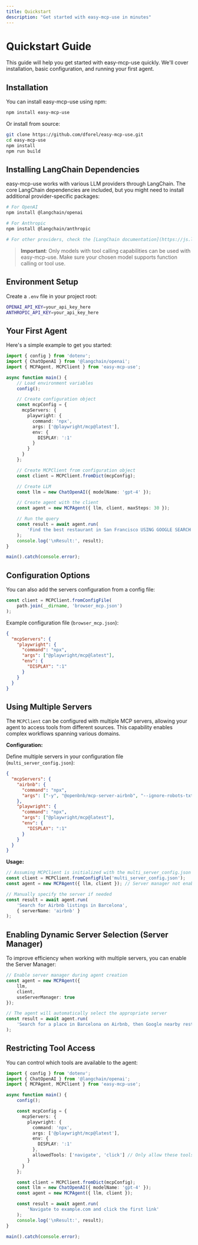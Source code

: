 ```yaml
---
title: Quickstart
description: "Get started with easy-mcp-use in minutes"
---
```


# Quickstart Guide

This guide will help you get started with easy-mcp-use quickly. We'll cover installation, basic configuration, and running your first agent.

## Installation

You can install easy-mcp-use using npm:

```bash
npm install easy-mcp-use
```

Or install from source:

```bash
git clone https://github.com/dforel/easy-mcp-use.git
cd easy-mcp-use
npm install
npm run build
```

## Installing LangChain Dependencies

easy-mcp-use works with various LLM providers through LangChain. The core LangChain dependencies are included, but you might need to install additional provider-specific packages:

```bash
# For OpenAI
npm install @langchain/openai

# For Anthropic
npm install @langchain/anthropic

# For other providers, check the [LangChain documentation](https://js.langchain.com/docs/integrations/chat/)
```

> **Important**: Only models with tool calling capabilities can be used with easy-mcp-use. Make sure your chosen model supports function calling or tool use.

## Environment Setup

Create a `.env` file in your project root:

```bash
OPENAI_API_KEY=your_api_key_here
ANTHROPIC_API_KEY=your_api_key_here
```

## Your First Agent

Here's a simple example to get you started:

```typescript
import { config } from 'dotenv';
import { ChatOpenAI } from '@langchain/openai';
import { MCPAgent, MCPClient } from 'easy-mcp-use';

async function main() {
    // Load environment variables
    config();

    // Create configuration object
    const mcpConfig = {
      mcpServers: {
        playwright: {
          command: 'npx',
          args: ['@playwright/mcp@latest'],
          env: {
            DISPLAY: ':1'
          }
        }
      }
    };

    // Create MCPClient from configuration object
    const client = MCPClient.fromDict(mcpConfig);

    // Create LLM
    const llm = new ChatOpenAI({ modelName: 'gpt-4' });

    // Create agent with the client
    const agent = new MCPAgent({ llm, client, maxSteps: 30 });

    // Run the query
    const result = await agent.run(
        'Find the best restaurant in San Francisco USING GOOGLE SEARCH'
    );
    console.log('\nResult:', result);
}

main().catch(console.error);
```

## Configuration Options

You can also add the servers configuration from a config file:

```typescript
const client = MCPClient.fromConfigFile(
    path.join(__dirname, 'browser_mcp.json')
);
```

Example configuration file (`browser_mcp.json`):

```json
{
  "mcpServers": {
    "playwright": {
      "command": "npx",
      "args": ["@playwright/mcp@latest"],
      "env": {
        "DISPLAY": ":1"
      }
    }
  }
}
```

## Using Multiple Servers

The `MCPClient` can be configured with multiple MCP servers, allowing your agent to access tools from different sources. This capability enables complex workflows spanning various domains.

**Configuration:**

Define multiple servers in your configuration file (`multi_server_config.json`):

```json
{
  "mcpServers": {
    "airbnb": {
      "command": "npx",
      "args": ["-y", "@openbnb/mcp-server-airbnb", "--ignore-robots-txt"]
    },
    "playwright": {
      "command": "npx",
      "args": ["@playwright/mcp@latest"],
      "env": {
        "DISPLAY": ":1"
      }
    }
  }
}
```

**Usage:**

```typescript
// Assuming MCPClient is initialized with the multi_server_config.json
const client = MCPClient.fromConfigFile('multi_server_config.json');
const agent = new MCPAgent({ llm, client }); // Server manager not enabled by default

// Manually specify the server if needed
const result = await agent.run(
    'Search for Airbnb listings in Barcelona',
    { serverName: 'airbnb' }
);
```

## Enabling Dynamic Server Selection (Server Manager)

To improve efficiency when working with multiple servers, you can enable the Server Manager:

```typescript
// Enable server manager during agent creation
const agent = new MCPAgent({
    llm,
    client,
    useServerManager: true
});

// The agent will automatically select the appropriate server
const result = await agent.run(
    'Search for a place in Barcelona on Airbnb, then Google nearby restaurants.'
);
```

## Restricting Tool Access

You can control which tools are available to the agent:

```typescript
import { config } from 'dotenv';
import { ChatOpenAI } from '@langchain/openai';
import { MCPAgent, MCPClient } from 'easy-mcp-use';

async function main() {
    config();

    const mcpConfig = {
      mcpServers: {
        playwright: {
          command: 'npx',
          args: ['@playwright/mcp@latest'],
          env: {
            DISPLAY: ':1'
          },
          allowedTools: ['navigate', 'click'] // Only allow these tools
        }
      }
    };

    const client = MCPClient.fromDict(mcpConfig);
    const llm = new ChatOpenAI({ modelName: 'gpt-4' });
    const agent = new MCPAgent({ llm, client });

    const result = await agent.run(
        'Navigate to example.com and click the first link'
    );
    console.log('\nResult:', result);
}

main().catch(console.error);
```